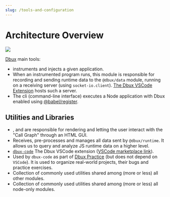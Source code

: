 ```yaml
---
slug: /tools-and-configuration
---
```


# Architecture Overview


<Img src="architecture-v001.png" />

[Dbux](https://github.com/Domiii/dbux) main tools:

* <CodeLink path="dbux-babel-plugin" /> instruments and injects <CodeLink path="dbux-runtime" /> a given application.
* <CodeLink path="dbux-runtime" /> When an instrumented program runs, this module is responsible for recording and sending runtime data to the `@dbux/data` module, running on a receiving server (using `socket-io.client`). [The Dbux VSCode Extension](./tools-and-configuration/dbux-code) hosts such a server.
* <CodeLink path="dbux-cli" /> The cli (command-line interface) executes a Node application with Dbux enabled using [@babel/register](https://babeljs.io/docs/en/babel-register).


## Utilities and Libraries


* <CodeLink path="dbux-graph-common" />, <CodeLink path="dbux-graph-client" /> and <CodeLink path="dbux-graph-host" /> are responsible for rendering and letting the user interact with the "Call Graph" through an HTML GUI.
* <CodeLink path="dbux-data" /> Receives, pre-processes and manages all data sent by `@dbux/runtime`. It allows us to query and analyze JS runtime data on a higher level.
* [`dbux-code`](./tools-and-configuration/dbux-code) The Dbux VSCode extension ([VSCode marketplace link](https://marketplace.visualstudio.com/items?itemName=Domi.dbux-code)).
* <CodeLink path="dbux-projects" /> Used by `dbux-code` as part of [Dbux Practice](../dbux-practice) (but does not depend on `VSCode`). It is used to organize real-world projects, their bugs and practice exercises.
* <CodeLink path="dbux-common" /> Collection of commonly used utilities shared among (more or less) all other modules.
* <CodeLink path="dbux-common-node" /> Collection of commonly used utilities shared among (more or less) all node-only modules.


